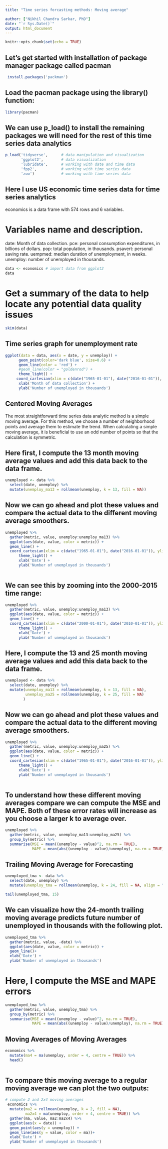 ---
title: "Time series forcasting methods: Moving average"

author: ["Nikhil Chandra Sarkar, PhD"]
date: "`r Sys.Date()`"
output: html_document
---

```{r setup, include=FALSE}
knitr::opts_chunk$set(echo = TRUE)
```

## Let's get started with installation of package manager package called **pacman**

```{r}
 install.packages('packman')

```

## Load the **pacman** package using the library() function:

```{r}

library(pacman)

```

## We can use p_load() to install the remaining packages we will need for the rest of this time series data analytics

```{r}

p_load('tidyverse',      # data manipulation and visualization
       'ggplot2',        # data visualization
       'lubridate',      # working with date and time data
       'fpp2',           # working with time series data
       'zoo')            # working with time series data

```

## Here I use US economic time series data for time series analytics 

economics is a data frame with 574 rows and 6 variables.
 
# Variables name and description.
 
 date: Month of data collection.
 pce: personal consumption expenditures, in billions of dollars.
 pop: total population, in thousands.
 psavert: personal saving rate.
 uempmed: median duration of unemployment, in weeks.
 unemploy: number of unemployed in thousands.

```{r}

data <- economics # import data from ggplot2
data

```


# Get a summary of the data to help locate any potential data quality issues

```{r}

skim(data)

```

## Time series graph for unemployment rate

```{r}

ggplot(data = data, aes(x = date, y = unemploy)) +
      geom_point(color='dark blue', size=0.6) +
      geom_line(color = 'red') +
      #geom_line(color = "goldenrod") +
      theme_light() +
     coord_cartesian(xlim = c(date("1965-01-01"), date("2016-01-01")), ylim = c(2000, 20000)) +
      xlab('Month of data collection') +
      ylab('Number of unemployed in thousands')

```

## Centered Moving Averages

The most straightforward time series data analytic method is a simple moving average. For this method, we choose a number of neighborhood points and average them to estimate the trend. When calculating a simple moving average, it is beneficial to use an odd number of points so that the calculation is symmetric.

## Here first, I compute the 13 month moving average values and add this data back to the data frame.

```{r}
unemployed <- data %>%
  select(date, unemploy) %>%
  mutate(unemploy_ma13 = rollmean(unemploy, k = 13, fill = NA))

```

## Now we can go ahead and plot these values and compare the actual data to the different moving average smoothers.

```{r}

unemployed %>%
  gather(metric, value, unemploy:unemploy_ma13) %>%
  ggplot(aes(date, value, color = metric)) +
  geom_line() +
  coord_cartesian(xlim = c(date("1965-01-01"), date("2016-01-01")), ylim = c(2000, 20000)) +
      theme_light() +
      xlab('Date') +
      ylab('Number of unemployed in thousands')
  
```

## We can see this by zooming into the 2000-2015 time range:

```{r}

unemployed %>%
  gather(metric, value, unemploy:unemploy_ma13) %>%
  ggplot(aes(date, value, color = metric)) +
  geom_line() +
  coord_cartesian(xlim = c(date("2000-01-01"), date("2010-01-01")), ylim = c(2000, 20000)) +
      theme_light() +
      xlab('Date') +
      ylab('Number of unemployed in thousands')

```

## Here, I compute the 13 and 25 month moving average values and add this data back to the data frame.

```{r}
unemployed <- data %>%
  select(date, unemploy) %>%
  mutate(unemploy_ma13 = rollmean(unemploy, k = 13, fill = NA),
         unemploy_ma25 = rollmean(unemploy, k = 25, fill = NA)
        )

```


## Now we can go ahead and plot these values and compare the actual data to the different moving average smoothers.

```{r}

unemployed %>%
  gather(metric, value, unemploy:unemploy_ma25) %>%
  ggplot(aes(date, value, color = metric)) +
  geom_line() +
  coord_cartesian(xlim = c(date("1965-01-01"), date("2016-01-01")), ylim = c(2000, 20000)) +
      theme_light() +
      xlab('Date') +
      ylab('Number of unemployed in thousands')
  
```
## To understand how these different moving averages compare we can compute the MSE and MAPE. Both of these error rates will increase as you choose a larger k to average over.

```{r}

unemployed %>%
  gather(metric, value, unemploy_ma13:unemploy_ma25) %>%
  group_by(metric) %>%
  summarise(MSE = mean((unemploy - value)^2, na.rm = TRUE),
            MAPE = mean(abs((unemploy - value)/unemploy), na.rm = TRUE))

```

## Trailing Moving Average for Forecasting

```{r}
unemployed_tma <- data %>%
  select(date, unemploy) %>%
  mutate(unemploy_tma = rollmean(unemploy, k = 24, fill = NA, align = "right"))

tail(unemployed_tma, 15)

```


## We can visualize how the 24-month trailing moving average predicts future number of unemployed in thousands with the following plot.

```{r}
unemployed_tma %>%
  gather(metric, value, -date) %>%
  ggplot(aes(date, value, color = metric)) +
  geom_line()+
  xlab('Date') +
  ylab('Number of unemployed in thousands')

```
# Here, I compute the MSE and MAPE errors

```{r}
unemployed_tma %>%
  gather(metric, value, unemploy_tma) %>%
  group_by(metric) %>%
  summarise(MSE = mean((unemploy - value)^2, na.rm = TRUE),
            MAPE = mean(abs((unemploy - value)/unemploy), na.rm = TRUE))

```

## Moving Averages of Moving Averages


```{r}

economics %>% 
  mutate(ma4 = ma(unemploy, order = 4, centre = TRUE)) %>%
  head()
  
```


## To compare this moving average to a regular moving average we can plot the two outputs:


```{r}
# compute 2 and 2x4 moving averages
 economics %>%
  mutate(ma2 = rollmean(unemploy, k = 2, fill = NA),
         ma2x4 = ma(unemploy, order = 4, centre = TRUE)) %>%
  gather(ma, value, ma2:ma2x4) %>%
  ggplot(aes(x = date)) + 
  geom_point(aes(y = unemploy)) +
  geom_line(aes(y = value, color = ma))+
  xlab('Date') +
  ylab('Number of unemployed in thousands')

```

